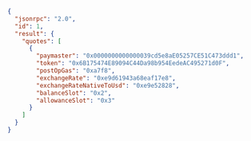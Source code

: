 ```json
{
  "jsonrpc": "2.0",
  "id": 1,
  "result": {
    "quotes": [
      {
        "paymaster": "0x0000000000000039cd5e8aE05257CE51C473ddd1",
        "token": "0x6B175474E89094C44Da98b954EedeAC495271d0F",
        "postOpGas": "0xa7f8",
        "exchangeRate": "0xe9d61943a68eaf17e8",
        "exchangeRateNativeToUsd": "0xe9e52828",
        "balanceSlot": "0x2",
        "allowanceSlot": "0x3"
      }
    ]
  }
}
```
